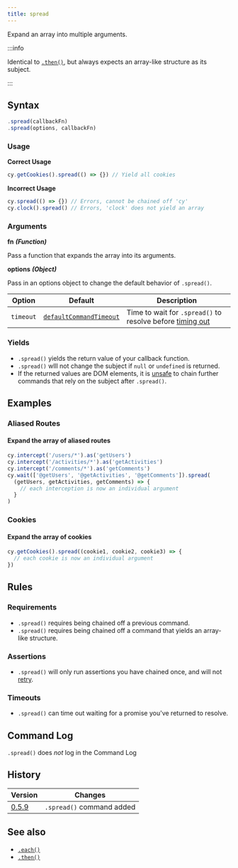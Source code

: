 ```yaml
---
title: spread
---
```


Expand an array into multiple arguments.

:::info

Identical to [`.then()`](/api/commands/then), but always expects an array-like
structure as its subject.

:::

## Syntax

```javascript
.spread(callbackFn)
.spread(options, callbackFn)
```

### Usage

**<Icon name="check-circle" color="green" /> Correct Usage**

```javascript
cy.getCookies().spread(() => {}) // Yield all cookies
```

**<Icon name="exclamation-triangle" color="red" /> Incorrect Usage**

```javascript
cy.spread(() => {}) // Errors, cannot be chained off 'cy'
cy.clock().spread() // Errors, 'clock' does not yield an array
```

### Arguments

**<Icon name="angle-right" /> fn** **_(Function)_**

Pass a function that expands the array into its arguments.

**<Icon name="angle-right" /> options** **_(Object)_**

Pass in an options object to change the default behavior of `.spread()`.

| Option    | Default                                                              | Description                                                            |
| --------- | -------------------------------------------------------------------- | ---------------------------------------------------------------------- |
| `timeout` | [`defaultCommandTimeout`](/guides/references/configuration#Timeouts) | Time to wait for `.spread()` to resolve before [timing out](#Timeouts) |

### Yields [<Icon name="question-circle"/>](/guides/core-concepts/introduction-to-cypress#Subject-Management)

- `.spread()` yields the return value of your callback function.
- `.spread()` wlll not change the subject if `null` or `undefined` is returned.
- If the returned values are DOM elements, it is
  [unsafe](/guides/core-concepts/retry-ability#Only-queries-are-retried) to
  chain further commands that rely on the subject after `.spread()`.

## Examples

### Aliased Routes

#### Expand the array of aliased routes

```javascript
cy.intercept('/users/*').as('getUsers')
cy.intercept('/activities/*').as('getActivities')
cy.intercept('/comments/*').as('getComments')
cy.wait(['@getUsers', '@getActivities', '@getComments']).spread(
  (getUsers, getActivities, getComments) => {
    // each interception is now an individual argument
  }
)
```

### Cookies

#### Expand the array of cookies

```javascript
cy.getCookies().spread((cookie1, cookie2, cookie3) => {
  // each cookie is now an individual argument
})
```

## Rules

### Requirements [<Icon name="question-circle"/>](/guides/core-concepts/introduction-to-cypress#Chains-of-Commands)

- `.spread()` requires being chained off a previous command.
- `.spread()` requires being chained off a command that yields an array-like
  structure.

### Assertions [<Icon name="question-circle"/>](/guides/core-concepts/introduction-to-cypress#Assertions)

- `.spread()` will only run assertions you have chained once, and will not
  [retry](/guides/core-concepts/retry-ability).

### Timeouts [<Icon name="question-circle"/>](/guides/core-concepts/introduction-to-cypress#Timeouts)

- `.spread()` can time out waiting for a promise you've returned to resolve.

## Command Log

`.spread()` does _not_ log in the Command Log

## History

| Version                                     | Changes                   |
| ------------------------------------------- | ------------------------- |
| [0.5.9](/guides/references/changelog#0-5.9) | `.spread()` command added |

## See also

- [`.each()`](/api/commands/each)
- [`.then()`](/api/commands/then)
